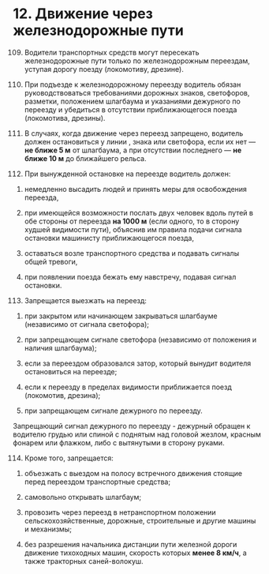 
# 12. Движение через железнодорожные пути

109. Водители транспортных средств могут пересекать железнодорожные пути только по железнодорожным переездам, уступая дорогу поезду (локомотиву, дрезине).

110. При подъезде к железнодорожному переезду водитель обязан руководствоваться требованиями дорожных знаков, светофоров, разметки, положением шлагбаума и указаниями дежурного по переезду и убедиться в отсутствии приближающегося поезда (локомотива, дрезины).

111. <Ref is='111'/>В случаях, когда движение через переезд запрещено, водитель должен остановиться у линии <Rm n='1.12' />, знака <Rs n='2.5'/> или светофора, если их нет — **не ближе 5 м** от шлагбаума, а при отсутствии последнего — **не ближе 10 м** до ближайшего рельса.

112. При вынужденной остановке на переезде водитель должен:

1) немедленно высадить людей и принять меры для освобождения переезда,

2) при имеющейся возможности послать двух человек вдоль путей в обе стороны от переезда **на 1000 м** (если одного, то в сторону худшей видимости пути), объяснив им правила подачи сигнала остановки машинисту приближающегося поезда,

3) оставаться возле транспортного средства и подавать сигналы общей тревоги,

4) при появлении поезда бежать ему навстречу, подавая сигнал остановки.

113. Запрещается выезжать на переезд:

1) при закрытом или начинающем закрываться шлагбауме (независимо от сигнала светофора);

2) при запрещающем сигнале светофора (независимо от положения и наличия шлагбаума);

3) если за переездом образовался затор, который вынудит водителя остановиться на переезде;

4) если к переезду в пределах видимости приближается поезд (локомотив, дрезина);

5) при запрещающем сигнале дежурного по переезду.

Запрещающий сигнал дежурного по переезду - дежурный обращен к водителю грудью или спиной с поднятым над головой жезлом, красным фонарем или флажком, либо с вытянутыми в сторону руками.

114. Кроме того, запрещается:

1) объезжать с выездом на полосу встречного движения стоящие перед переездом транспортные средства;

2) самовольно открывать шлагбаум;

3) провозить через переезд в нетранспортном положении сельскохозяйственные, дорожные, строительные и другие машины и механизмы;

4) без разрешения начальника дистанции пути железной дороги движение тихоходных машин, скорость которых **менее 8 км/ч**, а также тракторных саней-волокуш.
